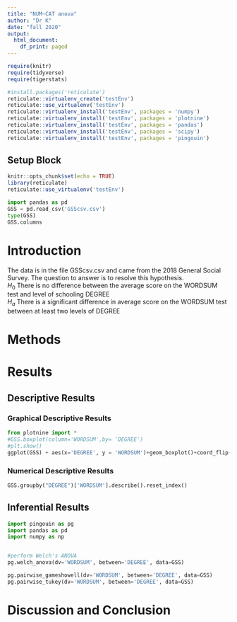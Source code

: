 ```yaml
---
title: "NUM~CAT anova"
author: "Dr K"
date: "fall 2020"
output:
  html_document:
    df_print: paged
---
```

  
```r
require(knitr)
require(tidyverse)
require(tigerstats)

```

```r
#install.packages('reticulate')
reticulate::virtualenv_create('testEnv')
reticulate::use_virtualenv('testEnv')
reticulate::virtualenv_install('testEnv', packages = 'numpy')
reticulate::virtualenv_install('testEnv', packages = 'plotnine')
reticulate::virtualenv_install('testEnv', packages = 'pandas')
reticulate::virtualenv_install('testEnv', packages = 'scipy')
reticulate::virtualenv_install('testEnv', packages = 'pingouin')

```

## Setup Block
```r
knitr::opts_chunk$set(echo = TRUE)
library(reticulate)
reticulate::use_virtualenv('testEnv')
```


```python
import pandas as pd
GSS = pd.read_csv('GSScsv.csv')
type(GSS)
GSS.columns
```

# Introduction

<!--In this section you explain what you are trying to show.  Where did the data come from?  What is the research or other question you are trying to answer?!-->

The data is in the file GSScsv.csv and came from the 2018 General Social Survey.  The question to answer is to resolve this hypothesis.  
$H_0$ There is no difference between the average score on the WORDSUM test and level of schooling DEGREE  
$H_a$ There is a significant difference in average score on the WORDSUM test between at least two levels of DEGREE  

# Methods

<!--Decide on your methods:  use "variable analysis" or other appropriate descriptors.  Make sure to choose at least one graphical method and at least one numerical method.!-->

# Results

<!--Divide this section into two sub-sections:  One for your descriptive  results and one for your inferential results.!-->

## Descriptive Results

### Graphical Descriptive Results

<!--Graphical results here.  Make sure to show your code.  Provide appropriate labels for axes, giving units if possible, and provide a good title for the graph, too.  Use the graphical results to describe the patterns if any that exist in the data as focused toward the research question!-->

```python
from plotnine import * 
#GSS.boxplot(column='WORDSUM',by= 'DEGREE')
#plt.show()
ggplot(GSS) + aes(x='DEGREE', y = 'WORDSUM')+geom_boxplot()+coord_flip()

```

### Numerical Descriptive Results

<!--Numerical results go here. Use the numerical results to describe the patterns if any that exist in the data as focused toward the research question!-->

```python
GSS.groupby("DEGREE")['WORDSUM'].describe().reset_index()	
```

## Inferential Results

<!--State hypothesis clearly.  Make sure your discussion of the inferential test covers all the aspects that the test output produces, such as test statistic, p-value etc.  Make a decision about the null hypothesis, explain the assumptions on which the selected test/procedure was based, and why the chosen procedure satisfys the assumptions and is appropriate to answer the research question!-->


```python
import pingouin as pg
import pandas as pd
import numpy as np


#perform Welch's ANOVA
pg.welch_anova(dv='WORDSUM', between='DEGREE', data=GSS)

```
```python
pg.pairwise_gameshowell(dv='WORDSUM', between='DEGREE', data=GSS)
pg.pairwise_tukey(dv='WORDSUM', between='DEGREE', data=GSS)
```



# Discussion and Conclusion

<!--Discussion and conclusion here.  If you found a relationship be sure to consider whether the relationship occurs because one of the variavbles causes the other, or whether they perhasps are related for some other reason.  Watch the chapter 6 videos from the GeorgeTown videos collection.!-->
